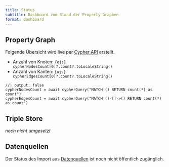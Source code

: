 ```yaml
---
title: Status
subtitle: Dashboard zum Stand der Property Graphen
format: dashboard
---
```


## Property Graph

Folgende Übersicht wird live per [Cypher API](cypher.qmd) erstellt.

- Anzahl von Knoten: `{ojs} cypherNodesCount[0]?.count?.toLocaleString()`
- Anzahl von Kanten: `{ojs} cypherEdgesCount[0]?.count?.toLocaleString()`

```ojs
//| output: false
cypherNodesCount = await cypherQuery("MATCH () RETURN count(*) as count")
cypherEdgesCount = await cypherQuery("MATCH ()-[]->() RETURN count(*) as count")
```

## Triple Store

*noch nicht umgesetzt*

## Datenquellen

Der Status des Import aus [Datenquellen](sources.qmd) ist noch nicht öffentlich zugänglich.

